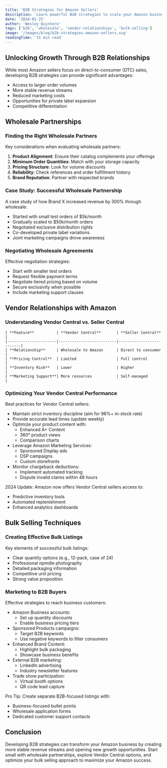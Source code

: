 ```yaml
---
title: 'B2B Strategies for Amazon Sellers'
description: 'Learn powerful B2B strategies to scale your Amazon business through wholesale partnerships, vendor relationships, and bulk selling techniques'
date: '2024-01-25'
author: 'Wesley Quintero'
tags: ['b2b', 'wholesale', 'vendor-relationships', 'bulk-selling']
image: '/images/blog/b2b-strategies-amazon-sellers.svg'
readingTime: '15 min read'
---
```


## Unlocking Growth Through B2B Relationships

While most Amazon sellers focus on direct-to-consumer (DTC) sales, developing B2B strategies can provide significant advantages:

- Access to larger order volumes
- More stable revenue streams
- Reduced marketing costs
- Opportunities for private label expansion
- Competitive differentiation

## Wholesale Partnerships

### Finding the Right Wholesale Partners

Key considerations when evaluating wholesale partners:

1. **Product Alignment**: Ensure their catalog complements your offerings
2. **Minimum Order Quantities**: Match with your storage capacity
3. **Pricing Structure**: Look for volume discounts
4. **Reliability**: Check references and order fulfillment history
5. **Brand Reputation**: Partner with respected brands

### Case Study: Successful Wholesale Partnership

A case study of how Brand X increased revenue by 300% through wholesale:

- Started with small test orders of $5k/month
- Gradually scaled to $50k/month orders
- Negotiated exclusive distribution rights
- Co-developed private label variations
- Joint marketing campaigns drove awareness

### Negotiating Wholesale Agreements

Effective negotiation strategies:

- Start with smaller test orders
- Request flexible payment terms
- Negotiate tiered pricing based on volume
- Secure exclusivity when possible
- Include marketing support clauses

## Vendor Relationships with Amazon

### Understanding Vendor Central vs. Seller Central

```
| **Feature**          | **Vendor Central**       | **Seller Central**       |
|----------------------|--------------------------|--------------------------|
| **Relationship**     | Wholesale to Amazon      | Direct to consumer      |
| **Pricing Control**  | Limited                  | Full control            |
| **Inventory Risk**   | Lower                    | Higher                  |
| **Marketing Support**| More resources           | Self-managed            |
```

### Optimizing Your Vendor Central Performance

Best practices for Vendor Central sellers:

- Maintain strict inventory discipline (aim for 98%+ in-stock rate)
- Provide accurate lead times (update weekly)
- Optimize your product content with:
  - Enhanced A+ Content
  - 360° product views
  - Comparison charts
- Leverage Amazon Marketing Services:
  - Sponsored Display ads
  - DSP campaigns
  - Custom storefronts
- Monitor chargeback deductions:
  - Implement automated tracking
  - Dispute invalid claims within 48 hours

2024 Update: Amazon now offers Vendor Central sellers access to:

- Predictive inventory tools
- Automated replenishment
- Enhanced analytics dashboards

## Bulk Selling Techniques

### Creating Effective Bulk Listings

Key elements of successful bulk listings:

- Clear quantity options (e.g., 12-pack, case of 24)
- Professional npmdle photography
- Detailed packaging information
- Competitive unit pricing
- Strong value proposition

### Marketing to B2B Buyers

Effective strategies to reach business customers:

- Amazon Business accounts:
  - Set up quantity discounts
  - Enable business pricing tiers
- Sponsored Products campaigns:
  - Target B2B keywords
  - Use negative keywords to filter consumers
- Enhanced Brand Content:
  - Highlight bulk packaging
  - Showcase business benefits
- External B2B marketing:
  - LinkedIn advertising
  - Industry newsletter features
- Trade show participation:
  - Virtual booth options
  - QR code lead capture

Pro Tip: Create separate B2B-focused listings with:

- Business-focused bullet points
- Wholesale application forms
- Dedicated customer support contacts

## Conclusion

Developing B2B strategies can transform your Amazon business by creating more stable revenue streams and opening new growth opportunities. Start small with wholesale partnerships, explore Vendor Central options, and optimize your bulk selling approach to maximize your Amazon success.
